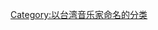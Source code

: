 {{catmore}}

{{Authority control}}
{{DEFAULTSORT:Jiang江}}
[[Category:以台湾音乐家命名的分类|Category:以台湾音乐家命名的分类]]